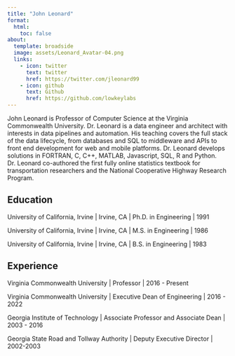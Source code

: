 ```yaml
---
title: "John Leonard"
format:
  html:
    toc: false
about:
  template: broadside
  image: assets/Leonard_Avatar-04.png
  links:
    - icon: twitter
      text: twitter
      href: https://twitter.com/jleonard99
    - icon: github
      text: Github
      href: https://github.com/lowkeylabs
---
```


John Leonard is Professor of Computer Science at the Virginia Commonwealth University. Dr. Leonard is a data engineer and architect with interests in data pipelines and automation. His teaching covers the full stack of the data lifecycle, from databases and SQL to middleware and APIs to front end development for web and mobile platforms. Dr. Leonard develops solutions in FORTRAN, C, C++, MATLAB, Javascript, SQL, R and Python. Dr. Leonard co-authored the first fully online statistics textbook for transportation researchers and the National Cooperative Highway Research Program.

## Education

University of California, Irvine | Irvine, CA | Ph.D. in Engineering | 1991

University of California, Irvine | Irvine, CA | M.S. in Engineering | 1986

University of California, Irvine | Irvine, CA | B.S. in Engineering | 1983


## Experience

Virginia Commonwealth University | Professor | 2016 - Present

Virginia Commonwealth University | Executive Dean of Engineering | 2016 - 2022

Georgia Institute of Technology | Associate Professor and Associate Dean | 2003 - 2016

Georgia State Road and Tollway Authority | Deputy Executive Director | 2002-2003

